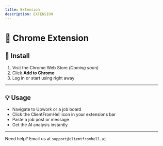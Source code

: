 ```yaml
---
title: Extension
description: EXTENSION
---
```



# 🧩 Chrome Extension

## 🔧 Install

1. Visit the Chrome Web Store _(Coming soon)_
2. Click **Add to Chrome**
3. Log in or start using right away

---

## 💡 Usage

- Navigate to Upwork or a job board
- Click the ClientFromHell icon in your extensions bar
- Paste a job post or message
- Get the AI analysis instantly

---

Need help? Email us at `support@clientfromhell.ai`
